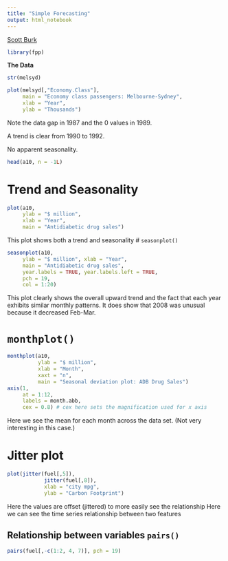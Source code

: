 ```yaml
---
title: "Simple Forecasting"
output: html_notebook
---
```


[Scott Burk](https://www.youtube.com/watch?v=HdYBuDMJ40Y&t=184s)

```r
library(fpp)
```
**The Data**
```r
str(melsyd)
```

```r
plot(melsyd[,"Economy.Class"],
     main = "Economy class passengers: Melbourne-Sydney",
     xlab = "Year",
     ylab = "Thousands") 
```
Note the data gap in 1987 and the 0 values in 1989.

A trend is clear from 1990 to 1992.

No apparent seasonality.

```r
head(a10, n = -1L)
```
# Trend and Seasonality
```r
plot(a10,
     ylab = "$ million",
     xlab = "Year",
     main = "Antidiabetic drug sales")
```
This plot shows both a trend and seasonality
# `seasonplot()`
```r
seasonplot(a10,
     ylab = "$ million", xlab = "Year",
     main = "Antidiabetic drug sales",
     year.labels = TRUE, year.labels.left = TRUE,
     pch = 19,
     col = 1:20) 
```
This plot clearly shows the overall upward trend and the fact that each year
exhibits similar monthly patterns. It does show that 2008 was unusual because it decreased Feb-Mar.

# `monthplot()`

```r
monthplot(a10,
          ylab = "$ million",
          xlab = "Month",
          xaxt = "n",
          main = "Seasonal deviation plot: ADB Drug Sales")
axis(1, 
     at = 1:12, 
     labels = month.abb, 
     cex = 0.8) # cex here sets the magnification used for x axis
```
Here we see the mean for each month across the data set. (Not very interesting in this case.)

# Jitter plot
```r
plot(jitter(fuel[,5]),
            jitter(fuel[,8]),
            xlab = "city mpg",
            ylab = "Carbon Footprint")
```
Here the values are offset (jittered) to more easily see the relationship
Here we can see the time series relationship between two features

## Relationship between variables `pairs()`
```r
pairs(fuel[,-c(1:2, 4, 7)], pch = 19)
```



